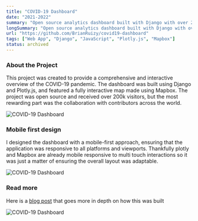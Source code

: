 ```yaml
---
title: "COVID-19 Dashboard"
date: "2021-2022"
summary: "Open source analytics dashboard built with Django with over 200k visitors."
longSummary: "Open source analytics dashboard built with Django with over 200k visitors. The dashboard provided a comprehensive and interactive overview of the COVID-19 pandemic."
url: "https://github.com/BrianRuizy/covid19-dashboard"
tags: ["Web App", "Django", "JavaScript", "Plotly.js", "Mapbox"]
status: archived
---
```


### About the Project

This project was created to provide a comprehensive and interactive overview of the COVID-19 pandemic. The dashboard was built using Django and Plotly.js, and featured a fully interactive map made using Mapbox. The project was open source and received over 200k visitors, but the most rewarding part was the collaboration with contributors across the world.

<Image
  src="/projects/covid/tablet.png"
  alt="COVID-19 Dashboard"
  width={2580}
  height={1691}
  caption="Tablet view of the dashboard's home page. The application is designed to be responsive to all platforms and devices."
  contained
  size="lg"
/>

### Mobile first design

I designed the dashboard with a mobile-first approach, ensuring that the application was responsive to all platforms and viewports. Thankfully plotly and Mapbox are already mobile responsive to multi touch interactions so it was just a matter of ensuring the overall layout was adaptable.

<Image
  src="/projects/covid/phones.png"
  alt="COVID-19 Dashboard"
  width={1905}
  height={1409}
  caption="Mobile view of application, including list of key statistics, the map of daily growth, and the fully interactive map made using Mapbox."
  contained
  size="lg"
/>

### Read more

Here is a [blog post](https://rsimms.com/blog/covid) that goes more in depth on how this was built

<Image
  src="/projects/covid/floating.png"
  alt="COVID-19 Dashboard"
  width={2580}
  height={1691}
  contained
  size="lg"
/>
